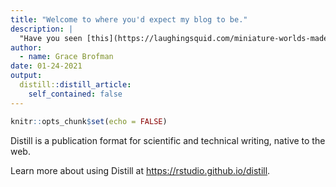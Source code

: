 ```yaml
---
title: "Welcome to where you'd expect my blog to be."
description: |
  "Have you seen [this](https://laughingsquid.com/miniature-worlds-made-for-snails/)?"
author:
  - name: Grace Brofman
date: 01-24-2021
output:
  distill::distill_article:
    self_contained: false
---
```



```r
knitr::opts_chunk$set(echo = FALSE)
```

Distill is a publication format for scientific and technical writing, native to the web.

Learn more about using Distill at <https://rstudio.github.io/distill>.



